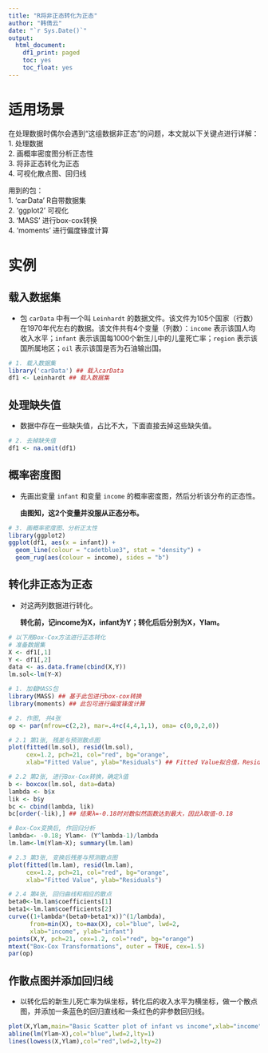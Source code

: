 ```yaml
---
title: "R将非正态转化为正态"
author: "韩倩云"
date: "`r Sys.Date()`"
output:
  html_document:
    df1_print: paged
    toc: yes
    toc_float: yes
---
```


# 适用场景

  在处理数据时偶尔会遇到“这组数据非正态”的问题，本文就以下关键点进行详解：<br>
  1. 处理数据<br>
  2. 画概率密度图分析正态性<br>
  3. 将非正态转化为正态<br>
  4. 可视化散点图、回归线<br>
  
  用到的包：<br>
  1. 'carData' R自带数据集<br>
  2. 'ggplot2' 可视化<br>
  3. 'MASS' 进行box-cox转换<br>
  4. ‘moments’ 进行偏度锋度计算<br>
  
# 实例

## 载入数据集

- 包 `carData` 中有一个叫 `Leinhardt` 的数据文件。该文件为105个国家（行数）在1970年代左右的数据。该文件共有4个变量（列数）：`income` 表示该国人均收入水平；`infant` 表示该国每1000个新生儿中的儿童死亡率；`region` 表示该国所属地区；`oil` 表示该国是否为石油输出国。

```r
# 1. 载入数据集
library('carData') ## 载入carData
df1 <- Leinhardt ## 载入数据集
```

## 处理缺失值

- 数据中存在一些缺失值，占比不大，下面直接去掉这些缺失值。

```r
# 2. 去掉缺失值
df1 <- na.omit(df1)
```

## 概率密度图

- 先画出变量 `infant` 和变量 `income` 的概率密度图，然后分析该分布的正态性。

    **由图知，这2个变量并没服从正态分布。**
  
```r
# 3. 画概率密度图、分析正太性
library(ggplot2)
ggplot(df1, aes(x = infant)) +
  geom_line(colour = "cadetblue3", stat = "density") +
  geom_rug(aes(colour = income), sides = "b")
```

## 转化非正态为正态

- 对这两列数据进行转化。

    **转化前，记income为X，infant为Y；转化后后分别为X，Ylam。**
    
```r
# 以下用Box-Cox方法进行正态转化
# 准备数据集
X <- df1[,1]
Y <- df1[,2]
data <- as.data.frame(cbind(X,Y))
lm.sol<-lm(Y~X)

# 1. 加载MASS包
library(MASS) ## 基于此包进行box-cox转换
library(moments) ## 此包可进行偏度锋度计算

# 2. 作图, 共4张
op <- par(mfrow=c(2,2), mar=.4+c(4,4,1,1), oma= c(0,0,2,0))

# 2.1 第1张, 残差与预测散点图
plot(fitted(lm.sol), resid(lm.sol), 
     cex=1.2, pch=21, col="red", bg="orange", 
     xlab="Fitted Value", ylab="Residuals") ## Fitted Value拟合值，Residuals残差

# 2.2 第2张, 进行Box-Cox转换，确定λ值
b <- boxcox(lm.sol, data=data)
lambda <- b$x
lik <- b$y
bc <- cbind(lambda, lik)
bc[order(-lik),] ## 结果λ=-0.18时对数似然函数达到最大，因此λ取值-0.18

# Box-Cox变换后, 作回归分析
lambda<- -0.18; Ylam<- (Y^lambda-1)/lambda
lm.lam<-lm(Ylam~X); summary(lm.lam)

# 2.3 第3张, 变换后残差与预测散点图
plot(fitted(lm.lam), resid(lm.lam), 
     cex=1.2, pch=21, col="red", bg="orange", 
     xlab="Fitted Value", ylab="Residuals")

# 2.4 第4张, 回归曲线和相应的散点
beta0<-lm.lam$coefficients[1]
beta1<-lm.lam$coefficients[2]
curve((1+lambda*(beta0+beta1*x))^(1/lambda), 
      from=min(X), to=max(X), col="blue", lwd=2, 
      xlab="income", ylab="infant")
points(X,Y, pch=21, cex=1.2, col="red", bg="orange")
mtext("Box-Cox Transformations", outer = TRUE, cex=1.5)
par(op)
```

## 作散点图并添加回归线

- 以转化后的新生儿死亡率为纵坐标，转化后的收入水平为横坐标，做一个散点图，并添加一条蓝色的回归直线和一条红色的非参数回归线。

```r
plot(X,Ylam,main="Basic Scatter plot of infant vs income",xlab="income",ylab="infant",pch=19)
abline(lm(Ylam~X),col="blue",lwd=2,lty=1)
lines(lowess(X,Ylam),col="red",lwd=2,lty=2)
```
